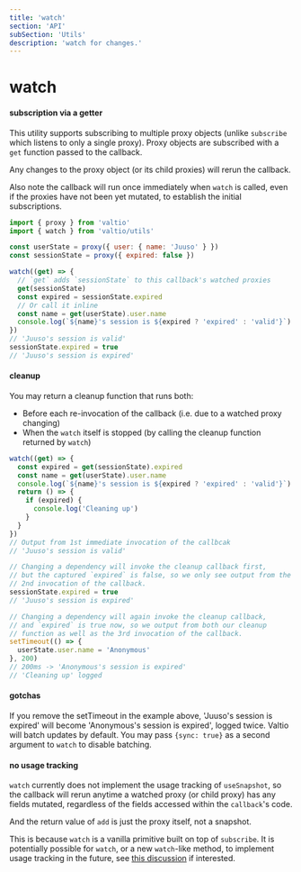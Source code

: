```yaml
---
title: 'watch'
section: 'API'
subSection: 'Utils'
description: 'watch for changes.'
---
```


# watch

#### subscription via a getter

This utility supports subscribing to multiple proxy objects (unlike `subscribe` which listens to only a single proxy). Proxy objects are subscribed with a `get` function passed to the callback.

Any changes to the proxy object (or its child proxies) will rerun the callback.

Also note the callback will run once immediately when `watch` is called, even if the proxies have not been yet mutated, to establish the initial subscriptions.

```js
import { proxy } from 'valtio'
import { watch } from 'valtio/utils'

const userState = proxy({ user: { name: 'Juuso' } })
const sessionState = proxy({ expired: false })

watch((get) => {
  // `get` adds `sessionState` to this callback's watched proxies
  get(sessionState)
  const expired = sessionState.expired
  // Or call it inline
  const name = get(userState).user.name
  console.log(`${name}'s session is ${expired ? 'expired' : 'valid'}`)
})
// 'Juuso's session is valid'
sessionState.expired = true
// 'Juuso's session is expired'
```

#### cleanup

You may return a cleanup function that runs both:

- Before each re-invocation of the callback (i.e. due to a watched proxy changing)
- When the `watch` itself is stopped (by calling the cleanup function returned by `watch`)

```js
watch((get) => {
  const expired = get(sessionState).expired
  const name = get(userState).user.name
  console.log(`${name}'s session is ${expired ? 'expired' : 'valid'}`)
  return () => {
    if (expired) {
      console.log('Cleaning up')
    }
  }
})
// Output from 1st immediate invocation of the callbcak
// 'Juuso's session is valid'

// Changing a dependency will invoke the cleanup callback first,
// but the captured `expired` is false, so we only see output from the
// 2nd invocation of the callback.
sessionState.expired = true
// 'Juuso's session is expired'

// Changing a dependency will again invoke the cleanup callback,
// and `expired` is true now, so we output from both our cleanup
// function as well as the 3rd invocation of the callback.
setTimeout(() => {
  userState.user.name = 'Anonymous'
}, 200)
// 200ms -> 'Anonymous's session is expired'
// 'Cleaning up' logged
```

#### gotchas

If you remove the setTimeout in the example above, 'Juuso's session is expired' will become 'Anonymous's session is expired', logged twice. Valtio will batch updates by default. You may pass `{sync: true}` as a second argument to `watch` to disable batching.

#### no usage tracking

`watch` currently does not implement the usage tracking of `useSnapshot`, so the callback will rerun anytime a watched proxy (or child proxy) has any fields mutated, regardless of the fields accessed within the `callback`'s code.

And the return value of `add` is just the proxy itself, not a snapshot.

This is because `watch` is a vanilla primitive built on top of `subscribe`. It is potentially possible for `watch`, or a new `watch`-like method, to implement usage tracking in the future, see [this discussion](https://github.com/pmndrs/valtio/discussions/640) if interested.
